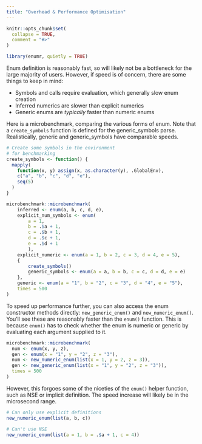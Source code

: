```yaml
---
title: "Overhead & Performance Optimisation"
---
```


```r
knitr::opts_chunk$set(
  collapse = TRUE,
  comment = "#>"
)
```

```r
library(enumr, quietly = TRUE)
```

Enum definition is reasonably fast, so will likely not be a bottleneck for the large majority of users. However, if speed is of concern, there are some things to keep in mind:

- Symbols and calls require evaluation, which generally slow enum creation
- Inferred numerics are slower than explicit numerics
- Generic enums are *typically* faster than numeric enums

Here is a microbenchmark, comparing the various forms of enum. Note that a `create_symbols` function is defined for the generic_symbols parse. Realistically, generic and generic_symbols have comparable speeds.

```r
# Create some symbols in the environment
# for benchmarking
create_symbols <- function() {
  mapply(
    function(x, y) assign(x, as.character(y), .GlobalEnv),
    c("a", "b", "c", "d", "e"),
    seq(5)
  )
}

microbenchmark::microbenchmark(
    inferred <- enum(a, b, c, d, e),
    explicit_num_symbols <- enum(
        a = 1,
        b = .$a + 1,
        c = .$b + 1,
        d = .$c + 1,
        e = .$d + 1
        ),
    explicit_numeric <- enum(a = 1, b = 2, c = 3, d = 4, e = 5),
    {
        create_symbols()
        generic_symbols <- enum(a = a, b = b, c = c, d = d, e = e)
    },
    generic <- enum(a = "1", b = "2", c = "3", d = "4", e = "5"),
    times = 500
)
```

To speed up performance further, you can also access the enum constructor methods directly: `new_generic_enum()` and `new_numeric_enum()`. You'll see these are reasonably faster than the `enum()` function. This is because `enum()` has to check whether the enum is numeric or generic by evaluating each argument supplied to it.

```r
microbenchmark::microbenchmark(
  num <- enum(x, y, z),
  gen <- enum(x = "1", y = "2", z = "3"),
  num <- new_numeric_enum(list(x = 1, y = 2, z = 3)),
  gen <- new_generic_enum(list(x = "1", y = "2", z = "3")),
  times = 500
)
```

However, this forgoes some of the niceties of the `enum()` helper function, such as NSE or implicit definition. The speed increase will likely be in the microsecond range.

```r
# Can only use explicit definitions
new_numeric_enum(list(a, b, c))

# Can't use NSE
new_numeric_enum(list(a = 1, b = .$a + 1, c = 4))
```